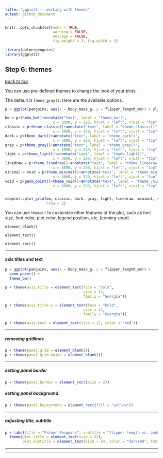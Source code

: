 ```yaml
---
title: "ggplot2 -- working with themes"
output: github_document
---
```


```r
knitr::opts_chunk$set(echo = TRUE,
                      warning = FALSE,
                      message = FALSE,
                      fig.height = 3, fig.width = 3)
```

```r
library(palmerpenguins)
library(ggplot2)
```

## Step 6: themes 
[*back to top*](#toc)

You can use pre-defined themes to change the look of your plots. 

The default is `theme_gray()`. Here are the available options.

```r
p = ggplot(penguins, aes(x = body_mass_g, y = flipper_length_mm)) + ylim(150, 250) + xlim(3000, 5000)

bw = p+theme_bw()+annotate("text", label = "theme_bw()", 
                      x = 3000, y = 220, hjust = "left", vjust = "top", size = 3)
classic = p+theme_classic()+annotate("text", label = "theme_classic()", 
                      x = 3000, y = 220, hjust = "left", vjust = "top", size = 3)
dark = p+theme_dark()+annotate("text", label = "theme_dark()", 
                      x = 3000, y = 220, hjust = "left", vjust = "top", size = 3)
gray = p+theme_gray()+annotate("text", label = "theme_gray()", 
                      x = 3000, y = 220, hjust = "left", vjust = "top", size = 3)
light = p+theme_light()+annotate("text", label = "theme_light()", 
                      x = 3000, y = 220, hjust = "left", vjust = "top", size = 3)
linedraw = p+theme_linedraw()+annotate("text", label = "theme_linedraw()", 
                      x = 3000, y = 220, hjust = "left", vjust = "top", size = 3)
minimal = void = p+theme_minimal()+annotate("text", label = "theme_minimal()", 
                      x = 3000, y = 220, hjust = "left", vjust = "top", size = 3)
void = p+geom_point()+theme_void()+annotate("text", label = "theme_void()", 
                      x = 3000, y = 220, hjust = "left", vjust = "top", size = 3)


cowplot::plot_grid(bw, classic, dark, gray, light, linedraw, minimal, void, 
                   nrow = 2)
```

You can use `theme()` to customize other features of the plot, such as font size, font color, plot color, legend position, etc. 
[coming soon]

`element_blank()`

`element_text()`

`element_rect()`



---

<a name = "axis_text"></a>

#### axis titles and text

```r
p = ggplot(penguins, aes(x = body_mass_g, y = flipper_length_mm)) + 
  geom_point() + 
  theme_bw()
```

```r
p + theme(axis.title = element_text(face = "bold", 
                                    size = 14, 
                                    family = "Georgia"))
```

```r
p + theme(axis.title.x = element_text(face = "bold", 
                                    size = 14, 
                                    family = "Georgia"))
```

```r
p + theme(axis.text = element_text(size = 12, color = "red"))
```

---

<a name = "gridlines"></a>

##### removing gridlines
```r
p + theme(panel.grid = element_blank())
p + theme(panel.grid.major = element_blank())
```

---

<a name = "border"></a>

##### setting panel border
```r
p + theme(panel.border = element_rect(size = 2))
```

##### setting panel background
```r
p + theme(panel.background = element_rect(fill = "yellow"))
```

---

<a name = "format_title"></a>

##### adjusting title, subtitle
```r
p + labs(title = "Palmer Penguins", subtitle = "flipper length vs. body mass") +
  theme(plot.title = element_text(size = 22),
        plot.subtitle = element_text(size = 14, color = "darkred", family = "Georgia"))
```


---

---


